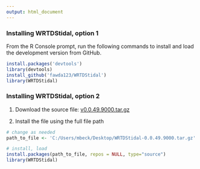 ```yaml
---
output: html_document
---
```


### Installing WRTDStidal, option 1

From the R Console prompt, run the following commands to install and load the development version from GitHub. 

```r
install.packages('devtools')
library(devtools)
install_github('fawda123/WRTDStidal')
library(WRTDStidal)
```

### Installing WRTDStidal, option 2

1) Download the source file: [v0.0.49.9000.tar.gz](https://github.com/fawda123/WRTDStidal/archive/v0.0.49.9000.tar.gz)

2) Install the file using the full file path

```r
# change as needed
path_to_file <- 'C:/Users/mbeck/Desktop/WRTDStidal-0.0.49.9000.tar.gz'

# install, load
install.packages(path_to_file, repos = NULL, type="source")
library(WRTDStidal)
```